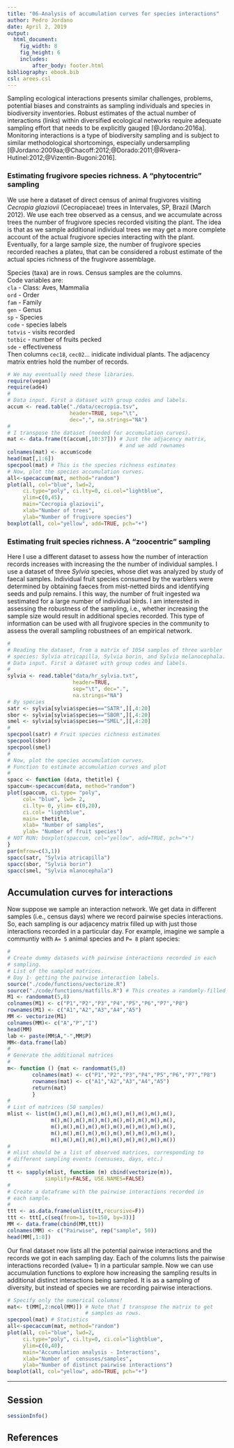 ```yaml
---
title: "06-Analysis of accumulation curves for species interactions"
author: Pedro Jordano
date: April 2, 2019
output:
  html_document:
    fig_width: 8
    fig_height: 6
    includes:
        after_body: footer.html
bibliography: ebook.bib
csl: arees.csl
---
```


Sampling ecological interactions presents similar challenges, problems, potential biases and constraints as sampling individuals and species in biodiversity inventories. Robust estimates of the actual number of interactions (links) within diversified ecological networks require adequate sampling effort that needs to be explicitly gauged [@Jordano:2016a]. Monitoring interactions is a type of biodiversity sampling and is subject to similar methodological shortcomings, especially undersampling [@Jordano:2009aa;@Chacoff:2012;@Dorado:2011;@Rivera-Hutinel:2012;@Vizentin-Bugoni:2016].

### Estimating frugivore species richness. A "phytocentric" sampling

We use here a dataset of direct census of animal frugivores visiting *Cecropia glaziovii* (Cecropiaceae) trees in Intervales, SP, Brazil (March 2012). 
We use each tree observed as a census, and we accumulate across trees the number of frugivore species recorded visiting the plant. The idea is that as we sample additional individual trees we may get a more complete account of the actual frugivore species interacting with the plant. Eventually, for a large sample size, the number of frugivore species recorded reaches a plateu, that can be considered a robust estimate of the actual spcies richness of the frugivore assemblage.

Species (taxa) are in rows. Census samples are the columns.  
Code variables are:    
`cla` - Class: Aves, Mammalia     
`ord` - Order     
`fam` - Family    
`gen` - Genus     
`sp` - Species     
`code` - species labels     
`totvis` - visits recorded     
`totbic` - number of fruits pecked     
`sde` - effectiveness     
Then columns `cec18`, `cec02`... inidicate individual plants. The adjacency matrix entries hold the number of records.  
  
```r
# We may eventually need these libraries.   
require(vegan)
require(ade4)
#
# Data input. First a dataset with group codes and labels.
accum <- read.table("./data/cecropia.tsv", 
                    header=TRUE, sep="\t", 
                    dec=",", na.strings="NA")
#
# I transpose the dataset (needed for accumulation curves).  
mat <- data.frame(t(accum[,10:37])) # Just the adjacency matrix,   
                                    # and we add rownames  
colnames(mat) <- accum$code
head(mat[,1:6])
specpool(mat) # This is the species richness estimates  
# Now, plot the species accumulation curves.
all<-specaccum(mat, method="random")
plot(all, col="blue", lwd=2, 
     ci.type="poly", ci.lty=0, ci.col="lightblue",
     ylim=c(0,45),
     main="Cecropia glaziovii",
     xlab="Number of trees",
     ylab="Number of frugivore species")
boxplot(all, col="yellow", add=TRUE, pch="+")
```

### Estimating fruit species richness. A "zoocentric" sampling

Here I use a different dataset to assess how the number of interaction records increases with increasing the the number of individual samples. I use a dataset of three *Sylvia* species, whose diet was analyzed by study of faecal samples. Individual fruit species consumed by the warblers were determined by obtaining faeces from mist-netted birds and identifying seeds and pulp remains. I this way, the number of fruit ingested wa sestimated for a large number of individual birds. I am interested in assessing the robustness of the sampling, i.e., whether increasing the sample size would result in additional species recorded. This type of information can be used with all frugivore species in the community to assess the overall sampling robustnees of an empirical network.

```r
#
# Reading the dataset, from a matrix of 1054 samples of three warbler   
# species: Sylvia atricapilla, Sylvia borin, and Sylvia melanocephala. 
# Data input. First a dataset with group codes and labels.  
#
sylvia <- read.table("data/hr_sylvia.txt", 
                     header=TRUE, 
                     sep="\t", dec=".", 
                     na.strings="NA")
# By species
satr <- sylvia[sylvia$species=="SATR",][,4:20]
sbor <- sylvia[sylvia$species=="SBOR",][,4:20]
smel <- sylvia[sylvia$species=="SMEL",][,4:20]
#
specpool(satr) # Fruit species richness estimates
specpool(sbor)
specpool(smel)
# 
# Now, plot the species accumulation curves.   
# Function to estimate accumulation curves and plot   
#
spacc <- function (data, thetitle) {
spaccum<-specaccum(data, method="random")
plot(spaccum, ci.type= "poly", 
     col= "blue", lwd= 2, 
     ci.lty= 0, ylim= c(0,20),
     ci.col= "lightblue", 
     main= thetitle,
     xlab= "Number of samples",
     ylab= "Number of fruit species")
# NOT RUN: boxplot(spaccum, col="yellow", add=TRUE, pch="+")   
}
par(mfrow=c(3,1))
spacc(satr, "Sylvia atricapilla")
spacc(sbor, "Sylvia borin")
spacc(smel, "Sylvia mlanocephala")
```

## Accumulation curves for interactions

Now suppose we sample an interaction network. We get data in different samples (i.e., census days) where we record pairwise species interactions. So, each sampling is our adjacency matrix filled up with just those interactions recorded in a particular day. For example, imagine we sample a communtiy with `A= 5` animal species and `P= 8` plant species:

```r
#  
# Create dummy datasets with pairwise interactions recorded in each  
# sampling.   
# List of the sampled matrices.   
# Day 1- getting the pairwise interaction labels.   
source("./code/functions/vectorize.R") 
source("./code/functions/matfills.R") # This creates a randomly-filled matrix   
M1 <- randommat(5,8)
colnames(M1) <- c("P1","P2","P3","P4","P5","P6","P7","P8")
rownames(M1) <- c("A1","A2","A3","A4","A5")
MM <- vectorize(M1)
colnames(MM)<- c("A","P","I")
head(MM)
lab <- paste(MM$A,"-",MM$P)
MM<-data.frame(lab)
#
# Generate the additional matrices
#
m<- function () {mat <- randommat(5,8)
        colnames(mat) <- c("P1","P2","P3","P4","P5","P6","P7","P8")
        rownames(mat) <- c("A1","A2","A3","A4","A5")
        return(mat)
        }
#
# List of matrices (50 samples)
mlist <- list(m(),m(),m(),m(),m(),m(),m(),m(),m(),m(),
              m(),m(),m(),m(),m(),m(),m(),m(),m(),m(),
              m(),m(),m(),m(),m(),m(),m(),m(),m(),m(),
              m(),m(),m(),m(),m(),m(),m(),m(),m(),m(),
              m(),m(),m(),m(),m(),m(),m(),m(),m(),m())
#   
# mlist should be a list of observed matrices, corresponding to
# different sampling events (censuses, days, etc.)   
#
tt <- sapply(mlist, function (m) cbind(vectorize(m)), 
            simplify=FALSE, USE.NAMES=FALSE)
#
# Create a dataframe with the pairwise interactions recorded in   
# each sample.   
#
ttt <- as.data.frame(unlist(tt,recursive=F))
ttt <- ttt[,c(seq(from=3, to=150, by=3))]
MM <- data.frame(cbind(MM,ttt))
colnames(MM) <- c("Pairwise", rep("sample", 50))
head(MM[,1:8])
```

Our final dataset now lists all the potential pairwise interactions and the records we got in each sampling day. Each of the columns lists the pairwise interactions recorded (value= 1) in a particular sample. 
Now we can use accumulation functions to explore how increasing the sampling results in additional distinct interactions being sampled.
It is as a sampling of diversity, but instead of species we are recording pairwise interactions.

```r
# Specify only the numerical columns!
mat<- t(MM[,2:ncol(MM)]) # Note that I transpose the matrix to get   
                         # samples as rows.   
specpool(mat) # Statistics
all<-specaccum(mat, method="random")
plot(all, col="blue", lwd=2, 
     ci.type="poly", ci.lty=0, ci.col="lightblue",
     ylim=c(0,40),
     main="Accumulation analysis - Interactions",
     xlab="Number of  censuses/samples",
     ylab="Number of distinct pairwise interactions")
boxplot(all, col="yellow", add=TRUE, pch="+")
```


------------------------------------------------------------------------------

## Session

```r
sessionInfo()

```



## References


